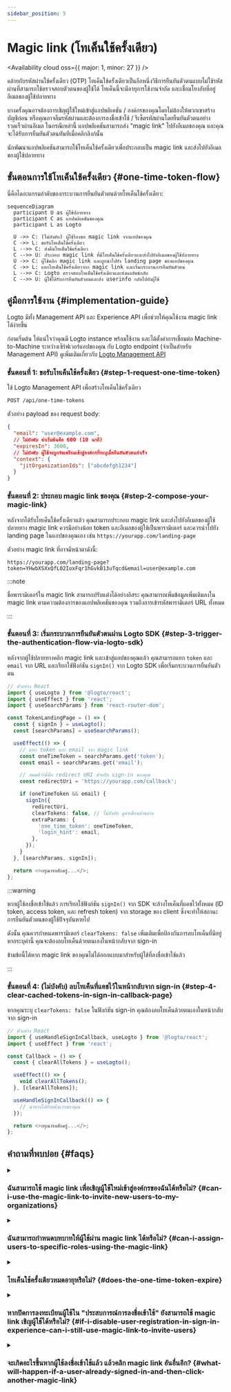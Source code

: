 ```yaml
---
sidebar_position: 5
---
```


# Magic link (โทเค็นใช้ครั้งเดียว)


<Availability cloud oss={{ major: 1, minor: 27 }} />

คล้ายกับรหัสผ่านใช้ครั้งเดียว (OTP) โทเค็นใช้ครั้งเดียวเป็นอีกหนึ่งวิธีการยืนยันตัวตนแบบไม่ใช้รหัสผ่านที่สามารถใช้ตรวจสอบตัวตนของผู้ใช้ได้
โทเค็นนี้จะมีอายุการใช้งานจำกัด และเชื่อมโยงกับที่อยู่อีเมลของผู้ใช้ปลายทาง

บางครั้งคุณอาจต้องการเชิญผู้ใช้ใหม่เข้าสู่แอปพลิเคชัน / องค์กรของคุณโดยไม่ต้องให้พวกเขาสร้างบัญชีก่อน
หรือคุณอาจลืมรหัสผ่านและต้องการลงชื่อเข้าใช้ / รีเซ็ตรหัสผ่านโดยยืนยันตัวตนอย่างรวดเร็วผ่านอีเมล
ในกรณีเหล่านี้ แอปพลิเคชันสามารถส่ง "magic link" ไปยังอีเมลของคุณ และคุณจะได้รับการยืนยันตัวตนทันทีเมื่อคลิกลิงก์นั้น

นักพัฒนาแอปพลิเคชันสามารถใช้โทเค็นใช้ครั้งเดียวเพื่อประกอบเป็น magic link และส่งไปยังอีเมลของผู้ใช้ปลายทาง

## ขั้นตอนการใช้โทเค็นใช้ครั้งเดียว \{#one-time-token-flow}

นี่คือไดอะแกรมลำดับของกระบวนการยืนยันตัวตนด้วยโทเค็นใช้ครั้งเดียว:

```mermaid
sequenceDiagram
  participant U as ผู้ใช้ปลายทาง
  participant C as แอปพลิเคชันของคุณ
  participant L as Logto

  U ->> C: (ไม่บังคับ) ผู้ใช้ร้องขอ magic link จากแอปของคุณ
  C ->> L: ขอรับโทเค็นใช้ครั้งเดียว
  L -->> C: ส่งคืนโทเค็นใช้ครั้งเดียว
  C -->> U: ประกอบ magic link ที่มีโทเค็นใช้ครั้งเดียวและส่งไปยังอีเมลของผู้ใช้ปลายทาง
  U ->> C: ผู้ใช้คลิก magic link และถูกนำไปยัง landing page ของแอปของคุณ
  C ->> L: แยกโทเค็นใช้ครั้งเดียวจาก magic link และเริ่มกระบวนการยืนยันตัวตน
  L -->> C: Logto ตรวจสอบโทเค็นใช้ครั้งเดียวและส่งผลลัพธ์กลับ
  C -->> U: ผู้ใช้ได้รับการยืนยันตัวตนและส่ง userinfo กลับไปยังผู้ใช้
```

## คู่มือการใช้งาน \{#implementation-guide}

Logto มีทั้ง Management API และ Experience API เพื่อช่วยให้คุณใช้งาน magic link ได้ง่ายขึ้น

ก่อนเริ่มต้น ให้แน่ใจว่าคุณมี Logto instance พร้อมใช้งาน และได้ตั้งค่าการเชื่อมต่อ Machine-to-Machine ระหว่างเซิร์ฟเวอร์แอปของคุณ
กับ Logto endpoint (จำเป็นสำหรับ Management API) ดูเพิ่มเติมเกี่ยวกับ [Logto Management API](/integrate-logto/interact-with-management-api)

### ขั้นตอนที่ 1: ขอรับโทเค็นใช้ครั้งเดียว \{#step-1-request-one-time-token}

ใช้ Logto Management API เพื่อสร้างโทเค็นใช้ครั้งเดียว

```bash
POST /api/one-time-tokens
```

ตัวอย่าง payload ของ request body:

```json
{
  "email": "user@example.com",
  // ไม่บังคับ ค่าเริ่มต้นคือ 600 (10 นาที)
  "expiresIn": 3600,
  // ไม่บังคับ ผู้ใช้จะถูกจัดเตรียมเข้าสู่องค์กรที่ระบุเมื่อยืนยันตัวตนสำเร็จ
  "context": {
    "jitOrganizationIds": ["abcdefgh1234"]
  }
}
```

### ขั้นตอนที่ 2: ประกอบ magic link ของคุณ \{#step-2-compose-your-magic-link}

หลังจากได้รับโทเค็นใช้ครั้งเดียวแล้ว คุณสามารถประกอบ magic link และส่งไปยังอีเมลของผู้ใช้ปลายทาง
magic link ควรมีอย่างน้อย token และอีเมลของผู้ใช้เป็นพารามิเตอร์ และควรนำไปยัง landing page ในแอปของคุณเอง
เช่น `https://yourapp.com/landing-page`

ตัวอย่าง magic link ที่อาจมีหน้าตาดังนี้:

```
https://yourapp.com/landing-page?token=YHwbXSXxQfL02IoxFqr1hGvkB13uTqcd&email=user@example.com
```

:::note

ชื่อพารามิเตอร์ใน magic link สามารถปรับแต่งได้อย่างอิสระ
คุณสามารถเพิ่มข้อมูลเพิ่มเติมลงใน magic link ตามความต้องการของแอปพลิเคชันของคุณ
รวมถึงการเข้ารหัสพารามิเตอร์ URL ทั้งหมด

:::

### ขั้นตอนที่ 3: เริ่มกระบวนการยืนยันตัวตนผ่าน Logto SDK \{#step-3-trigger-the-authentication-flow-via-logto-sdk}

หลังจากผู้ใช้ปลายทางคลิก magic link และเข้าสู่แอปของคุณแล้ว คุณสามารถแยก `token` และ `email` จาก URL และเรียกใช้ฟังก์ชัน `signIn()` จาก Logto SDK เพื่อเริ่มกระบวนการยืนยันตัวตน

```typescript title="TokenLandingPage.tsx"
// ตัวอย่าง React
import { useLogto } from '@logto/react';
import { useEffect } from 'react';
import { useSearchParams } from 'react-router-dom';

const TokenLandingPage = () => {
  const { signIn } = useLogto();
  const [searchParams] = useSearchParams();

  useEffect(() => {
    // แยก token และ email จาก magic link
    const oneTimeToken = searchParams.get('token');
    const email = searchParams.get('email');

    // สมมติว่านี่คือ redirect URI สำหรับ sign-in ของคุณ
    const redirectUri = 'https://yourapp.com/callback';

    if (oneTimeToken && email) {
      signIn({
        redirectUri,
        clearTokens: false, // ไม่บังคับ ดูคำเตือนด้านล่าง
        extraParams: {
          'one_time_token': oneTimeToken,
          'login_hint': email,
        },
      });
    }
  }, [searchParams, signIn]);

  return <>กรุณารอสักครู่...</>;
};
```

:::warning

หากผู้ใช้ลงชื่อเข้าใช้แล้ว การเรียกใช้ฟังก์ชัน `signIn()` จาก SDK จะล้างโทเค็นที่แคชไว้ทั้งหมด (ID token, access token, และ refresh token) จาก storage ของ client
ซึ่งจะทำให้สถานะการยืนยันตัวตนของผู้ใช้ปัจจุบันหายไป

ดังนั้น คุณควรกำหนดพารามิเตอร์ `clearTokens: false` เพิ่มเติมเพื่อป้องกันการลบโทเค็นที่มีอยู่
หากระบุค่านี้ คุณจะต้องลบโทเค็นด้วยตนเองในหน้ากลับจาก sign-in

ข้ามข้อนี้ได้หาก magic link ของคุณไม่ได้ออกแบบมาสำหรับผู้ใช้ที่ลงชื่อเข้าใช้แล้ว

:::

### ขั้นตอนที่ 4: (ไม่บังคับ) ลบโทเค็นที่แคชไว้ในหน้ากลับจาก sign-in \{#step-4-clear-cached-tokens-in-sign-in-callback-page}

หากคุณระบุ `clearTokens: false` ในฟังก์ชัน sign-in คุณต้องลบโทเค็นด้วยตนเองในหน้ากลับจาก sign-in

```typescript title="Callback.tsx"
// ตัวอย่าง React
import { useHandleSignInCallback, useLogto } from '@logto/react';
import { useEffect } from 'react';

const Callback = () => {
  const { clearAllTokens } = useLogto();

  useEffect(() => {
    void clearAllTokens();
  }, [clearAllTokens]);

  useHandleSignInCallback(() => {
    // นำทางไปยังหน้าแรกของคุณ
  });

  return <>กรุณารอสักครู่...</>;
};
```

## คำถามที่พบบ่อย \{#faqs}

<details>

<summary>

### ฉันสามารถใช้ magic link เพื่อเชิญผู้ใช้ใหม่เข้าสู่องค์กรของฉันได้หรือไม่? \{#can-i-use-the-magic-link-to-invite-new-users-to-my-organizations}

</summary>

ได้ คุณสามารถใช้ magic link เพื่อเชิญผู้ใช้ใหม่เข้าสู่แอปพลิเคชันและองค์กรของคุณ
หากต้องการเชิญผู้ใช้ใหม่เข้าสู่องค์กร เพียงระบุ `jitOrganizationIds` ใน request body

ผู้ใช้จะเข้าร่วมองค์กรโดยอัตโนมัติเมื่อยืนยันตัวตนสำเร็จ และจะได้รับบทบาทเริ่มต้นขององค์กร
ดูหัวข้อ "Just-in-time provisioning" ในหน้ารายละเอียดขององค์กร และกำหนดบทบาทเริ่มต้นสำหรับองค์กรของคุณ

</details>

<details>

<summary>

### ฉันสามารถกำหนดบทบาทให้ผู้ใช้ผ่าน magic link ได้หรือไม่? \{#can-i-assign-users-to-specific-roles-using-the-magic-link}

</summary>

กระบวนการยืนยันตัวตนด้วย magic link ไม่รองรับการกำหนดบทบาทให้ผู้ใช้โดยตรง แต่คุณสามารถใช้ [Webhooks](/developers/webhooks) และ [Management API](/user-management/manage-users#manage-roles-of-users) เพื่ออัปเดตบทบาทของผู้ใช้หลังจากลงทะเบียนได้เสมอ

</details>

<details>

<summary>

### โทเค็นใช้ครั้งเดียวหมดอายุหรือไม่? \{#does-the-one-time-token-expire}

</summary>

ใช่ โทเค็นใช้ครั้งเดียวจะหมดอายุตามเวลาที่ระบุใน `expiresIn` (หน่วยวินาที) โดยค่าเริ่มต้นคือ 10 นาที

</details>

<details>

<summary>

### หากปิดการลงทะเบียนผู้ใช้ใน "ประสบการณ์การลงชื่อเข้าใช้" ยังสามารถใช้ magic link เชิญผู้ใช้ได้หรือไม่? \{#if-i-disable-user-registration-in-sign-in-experience-can-i-still-use-magic-link-to-invite-users}

</summary>

ได้ คุณยังสามารถใช้ magic link เพื่อเชิญผู้ใช้ได้ แม้จะปิดการลงทะเบียนผู้ใช้ใน "ประสบการณ์การลงชื่อเข้าใช้"

</details>

<details>

<summary>

### จะเกิดอะไรขึ้นหากผู้ใช้ลงชื่อเข้าใช้แล้ว แล้วคลิก magic link อันอื่นอีก? \{#what-will-happen-if-a-user-already-signed-in-and-then-click-another-magic-link}

</summary>

มีหลายสถานการณ์ที่เป็นไปได้:

1. ผู้ใช้ลงชื่อเข้าใช้แล้ว และคลิก magic link ที่เชื่อมโยงกับบัญชีผู้ใช้ปัจจุบัน ในกรณีนี้ Logto จะตรวจสอบโทเค็นใช้ครั้งเดียว และจัดเตรียมผู้ใช้เข้าสู่องค์กรที่ระบุหากจำเป็น
2. ผู้ใช้ลงชื่อเข้าใช้แล้ว และคลิก magic link ที่เชื่อมโยงกับบัญชีอื่น ในกรณีนี้ Logto จะถามผู้ใช้ว่าจะดำเนินการต่อในฐานะบัญชีใหม่ หรือกลับไปยังแอปด้วยบัญชีปัจจุบัน
   1. หากผู้ใช้เลือกดำเนินการต่อในฐานะบัญชีใหม่ Logto จะสลับไปยังบัญชีใหม่หลังจากตรวจสอบโทเค็นสำเร็จ
   2. หากผู้ใช้เลือกใช้บัญชีปัจจุบัน Logto จะไม่ตรวจสอบโทเค็นและกลับไปยังแอปด้วยบัญชีปัจจุบัน
3. หาก prompt การลงชื่อเข้าใช้ของคุณตั้งค่าเป็น "login" หรือมี "login" อยู่ Logto จะลงชื่อเข้าใช้บัญชีที่เชื่อมโยงกับโทเค็นใช้ครั้งเดียวโดยอัตโนมัติโดยไม่ถามสลับบัญชี

</details>

